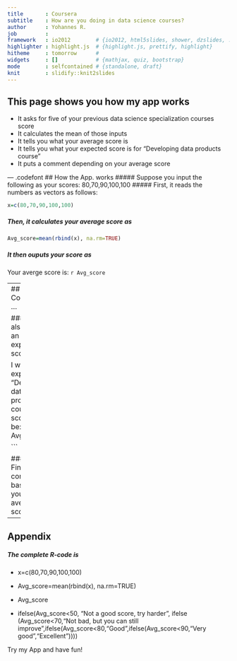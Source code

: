 ```yaml
---
title       : Coursera
subtitle    : How are you doing in data science courses?
author      : Yohannes R.
job         : 
framework   : io2012        # {io2012, html5slides, shower, dzslides, ...}
highlighter : highlight.js  # {highlight.js, prettify, highlight}
hitheme     : tomorrow      # 
widgets     : []            # {mathjax, quiz, bootstrap}
mode        : selfcontained # {standalone, draft}
knit        : slidify::knit2slides
---
```


## This page shows you how my app works

- It asks for five of your previous data science specialization courses score
- It calculates the mean of those inputs
- It tells you what your average score is
- It tells you what your expected score is for "Developing data products course"
- It puts a comment depending on your average score

---  .codefont
## How the App. works
##### Suppose you input the following as your scores:
80,70,90,100,100
##### First, it reads the numbers as vectors as follows:
```r
x=c(80,70,90,100,100)
```
##### Then, it calculates your average score as
 ```r
Avg_score=mean(rbind(x), na.rm=TRUE)
```

##### It then ouputs your score as 
Your averge score is:
 ```r
Avg_score
```

---
## Continued ...

##### It also gives an expected score:

I would expect your "Developing data products course score to be:"
 ```r
Avg_score

```

##### Finally, a comment based on your average score :)
 ```r
comment=ifelse(Avg_score<50, "Not a good score, try harder!", ifelse (Avg_score<70,"Not bad, but you can still improve",ifelse(Avg_score<80,"Good",ifelse(Avg_score<90,"Very good","Excellent"))))
comment
```

---

## Appendix

##### The complete R-code is

- x=c(80,70,90,100,100)

- Avg_score=mean(rbind(x), na.rm=TRUE)

- Avg_score

- ifelse(Avg_score<50, "Not a good score, try harder", ifelse (Avg_score<70,"Not bad, but you can still improve",ifelse(Avg_score<80,"Good",ifelse(Avg_score<90,"Very good","Excellent"))))

Try my App and have fun!

